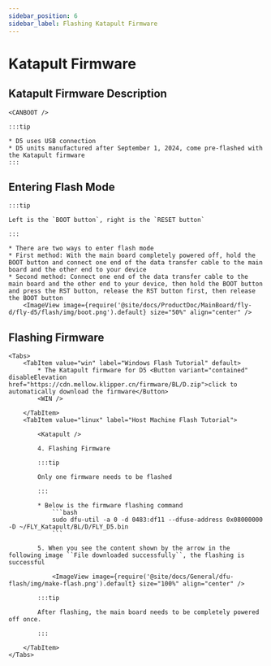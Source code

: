 ```yaml
---
sidebar_position: 6
sidebar_label: Flashing Katapult Firmware
---
```










# Katapult Firmware

## Katapult Firmware Description

    <CANBOOT />

    :::tip

    * D5 uses USB connection
    * D5 units manufactured after September 1, 2024, come pre-flashed with the Katapult firmware
    :::

## Entering Flash Mode

    :::tip

    Left is the `BOOT button`, right is the `RESET button`

    :::

    * There are two ways to enter flash mode
    * First method: With the main board completely powered off, hold the BOOT button and connect one end of the data transfer cable to the main board and the other end to your device
    * Second method: Connect one end of the data transfer cable to the main board and the other end to your device, then hold the BOOT button and press the RST button, release the RST button first, then release the BOOT button
        <ImageView image={require('@site/docs/ProductDoc/MainBoard/fly-d/fly-d5/flash/img/boot.png').default} size="50%" align="center" />

## Flashing Firmware
    <Tabs>
        <TabItem value="win" label="Windows Flash Tutorial" default>
            * The Katapult firmware for D5 <Button variant="contained" disableElevation href="https://cdn.mellow.klipper.cn/firmware/BL/D.zip">click to automatically download the firmware</Button>
            <WIN />

        </TabItem>
        <TabItem value="linux" label="Host Machine Flash Tutorial">

            <Katapult />

            4. Flashing Firmware

            :::tip

            Only one firmware needs to be flashed

            :::

            * Below is the firmware flashing command
                ```bash
                sudo dfu-util -a 0 -d 0483:df11 --dfuse-address 0x08000000 -D ~/FLY_Katapult/BL/D/FLY_D5.bin
                ```

            5. When you see the content shown by the arrow in the following image ``File downloaded successfully``, the flashing is successful

                <ImageView image={require('@site/docs/General/dfu-flash/img/make-flash.png').default} size="100%" align="center" />

            :::tip

            After flashing, the main board needs to be completely powered off once.

            :::

        </TabItem>
    </Tabs>